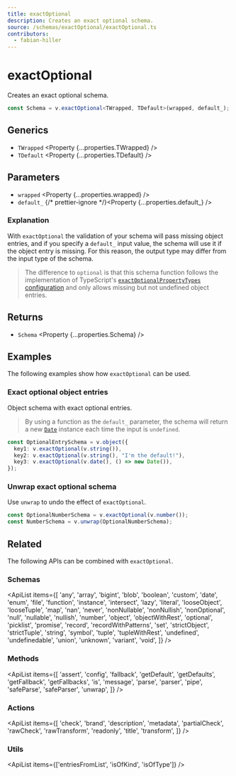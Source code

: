 ```yaml
---
title: exactOptional
description: Creates an exact optional schema.
source: /schemas/exactOptional/exactOptional.ts
contributors:
  - fabian-hiller
---
```



# exactOptional

Creates an exact optional schema.

```ts
const Schema = v.exactOptional<TWrapped, TDefault>(wrapped, default_);
```

## Generics

- `TWrapped` <Property {...properties.TWrapped} />
- `TDefault` <Property {...properties.TDefault} />

## Parameters

- `wrapped` <Property {...properties.wrapped} />
- `default_` {/* prettier-ignore */}<Property {...properties.default_} />

### Explanation

With `exactOptional` the validation of your schema will pass missing object entries, and if you specify a `default_` input value, the schema will use it if the object entry is missing. For this reason, the output type may differ from the input type of the schema.

> The difference to <Link href="../optional/">`optional`</Link> is that this schema function follows the implementation of TypeScript's [`exactOptionalPropertyTypes` configuration](https://www.typescriptlang.org/tsconfig/#exactOptionalPropertyTypes) and only allows missing but not undefined object entries.

## Returns

- `Schema` <Property {...properties.Schema} />

## Examples

The following examples show how `exactOptional` can be used.

### Exact optional object entries

Object schema with exact optional entries.

> By using a function as the `default_` parameter, the schema will return a new [`Date`](https://developer.mozilla.org/en-US/docs/Web/JavaScript/Reference/Global_Objects/Date) instance each time the input is `undefined`.

```ts
const OptionalEntrySchema = v.object({
  key1: v.exactOptional(v.string()),
  key2: v.exactOptional(v.string(), "I'm the default!"),
  key3: v.exactOptional(v.date(), () => new Date()),
});
```

### Unwrap exact optional schema

Use <Link href="../unwrap/">`unwrap`</Link> to undo the effect of `exactOptional`.

```ts
const OptionalNumberSchema = v.exactOptional(v.number());
const NumberSchema = v.unwrap(OptionalNumberSchema);
```

## Related

The following APIs can be combined with `exactOptional`.

### Schemas

<ApiList
  items={[
    'any',
    'array',
    'bigint',
    'blob',
    'boolean',
    'custom',
    'date',
    'enum',
    'file',
    'function',
    'instance',
    'intersect',
    'lazy',
    'literal',
    'looseObject',
    'looseTuple',
    'map',
    'nan',
    'never',
    'nonNullable',
    'nonNullish',
    'nonOptional',
    'null',
    'nullable',
    'nullish',
    'number',
    'object',
    'objectWithRest',
    'optional',
    'picklist',
    'promise',
    'record',
    'recordWithPatterns',
    'set',
    'strictObject',
    'strictTuple',
    'string',
    'symbol',
    'tuple',
    'tupleWithRest',
    'undefined',
    'undefinedable',
    'union',
    'unknown',
    'variant',
    'void',
  ]}
/>

### Methods

<ApiList
  items={[
    'assert',
    'config',
    'fallback',
    'getDefault',
    'getDefaults',
    'getFallback',
    'getFallbacks',
    'is',
    'message',
    'parse',
    'parser',
    'pipe',
    'safeParse',
    'safeParser',
    'unwrap',
  ]}
/>

### Actions

<ApiList
  items={[
    'check',
    'brand',
    'description',
    'metadata',
    'partialCheck',
    'rawCheck',
    'rawTransform',
    'readonly',
    'title',
    'transform',
  ]}
/>

### Utils

<ApiList items={['entriesFromList', 'isOfKind', 'isOfType']} />
